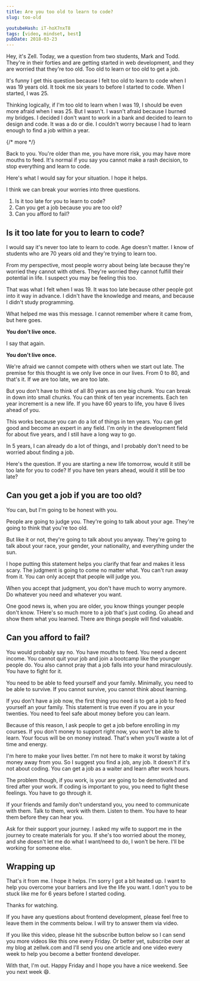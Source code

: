 ```yaml
---
title: Are you too old to learn to code?
slug: too-old

youtubeHash: iT-hoX7nxT8
tags: [video, mindset, best]
pubDate: 2018-03-23
---
```


Hey, it's Zell. Today, we a question from two students, Mark and Todd. They're in their forties and are getting started in web development, and they are worried that they're too old. Too old to learn or too old to get a job.

It's funny I get this question because I felt too old to learn to code when I was 19 years old. It took me six years to before I started to code. When I started, I was 25.

Thinking logically, if I'm too old to learn when I was 19, I should be even more afraid when I was 25. But I wasn't. I wasn't afraid because I burned my bridges. I decided I don't want to work in a bank and decided to learn to design and code. It was a do or die. I couldn't worry because I had to learn enough to find a job within a year.

{/* more */}

<div class='jsCkClone' data-should-not-clone></div>

Back to you. You're older than me, you have more risk, you may have more mouths to feed. It's normal if you say you cannot make a rash decision, to stop everything and learn to code.

Here's what I would say for your situation. I hope it helps.

I think we can break your worries into three questions.

1. Is it too late for you to learn to code?
2. Can you get a job because you are too old?
3. Can you afford to fail?

## Is it too late for you to learn to code?

I would say it's never too late to learn to code. Age doesn't matter. I know of students who are 70 years old and they're trying to learn too.

From my perspective, most people worry about being late because they're worried they cannot with others. They're worried they cannot fulfill their potential in life. I suspect you may be feeling this too.

That was what I felt when I was 19. It was too late because other people got into it way in advance. I didn't have the knowledge and means, and because I didn't study programming.

What helped me was this message. I cannot remember where it came from, but here goes.

**You don't live once.**

I say that again.

**You don't live once.**

We're afraid we cannot compete with others when we start out late. The premise for this thought is we only live once in our lives. From 0 to 80, and that's it. If we are too late, we are too late.

But you don't have to think of all 80 years as one big chunk. You can break in down into small chunks. You can think of ten year increments. Each ten year increment is a new life. If you have 60 years to life, you have 6 lives ahead of you.

This works because you can do a lot of things in ten years. You can get good and become an expert in any field. I'm only in the development field for about five years, and I still have a long way to go.

In 5 years, I can already do a lot of things, and I probably don't need to be worried about finding a job.

Here's the question. If you are starting a new life tomorrow, would it still be too late for you to code? If you have ten years ahead, would it still be too late?

## Can you get a job if you are too old?

You can, but I'm going to be honest with you.

People are going to judge you. They're going to talk about your age. They're going to think that you're too old.

But like it or not, they're going to talk about you anyway. They're going to talk about your race, your gender, your nationality, and everything under the sun.

I hope putting this statement helps you clarify that fear and makes it less scary. The judgment is going to come no matter what. You can't run away from it. You can only accept that people will judge you.

When you accept that judgment, you don't have much to worry anymore. Do whatever you need and whatever you want.

One good news is, when you are older, you know things younger people don't know. THere's so much more to a job that's just coding. Go ahead and show them what you learned. There are things people will find valuable.

## Can you afford to fail?

You would probably say no. You have mouths to feed. You need a decent income. You cannot quit your job and join a bootcamp like the younger people do. You also cannot pray that a job falls into your hand miraculously. You have to fight for it.

You need to be able to feed yourself and your family. Minimally, you need to be able to survive. If you cannot survive, you cannot think about learning.

If you don't have a job now, the first thing you need is to get a job to feed yourself an your family. This statement is true even if you are in your twenties. You need to feel safe about money before you can learn.

Because of this reason, I ask people to get a job before enrolling in my courses. If you don't money to support right now, you won't be able to learn. Your focus will be on money instead. That's when you'll waste a lot of time and energy.

I'm here to make your lives better. I'm not here to make it worst by taking money away from you. So I suggest you find a job, any job. It doesn't if it's not about coding. You can get a job as a waiter and learn after work hours.

The problem though, if you work, is your are going to be demotivated and tired after your work. If coding is important to you, you need to fight these feelings. You have to go through it.

If your friends and family don't understand you, you need to communicate with them. Talk to them, work with them. Listen to them. You have to hear them before they can hear you.

Ask for their support your journey. I asked my wife to support me in the journey to create materials for you. If she's too worried about the money, and she doesn't let me do what I want/need to do, I won't be here. I'll be working for someone else.

## Wrapping up

That's it from me. I hope it helps. I'm sorry I got a bit heated up. I want to help you overcome your barriers and live the life you want. I don't you to be stuck like me for 6 years before I started coding.

Thanks for watching.

If you have any questions about frontend development, please feel free to leave them in the comments below. I will try to answer them via video.

If you like this video, please hit the subscribe button below so I can send you more videos like this one every Friday. Or better yet, subscribe over at my blog at zellwk.com and I'll send you one article and one video every week to help you become a better frontend developer.

With that, I'm out. Happy Friday and I hope you have a nice weekend. See you next week 😄.
